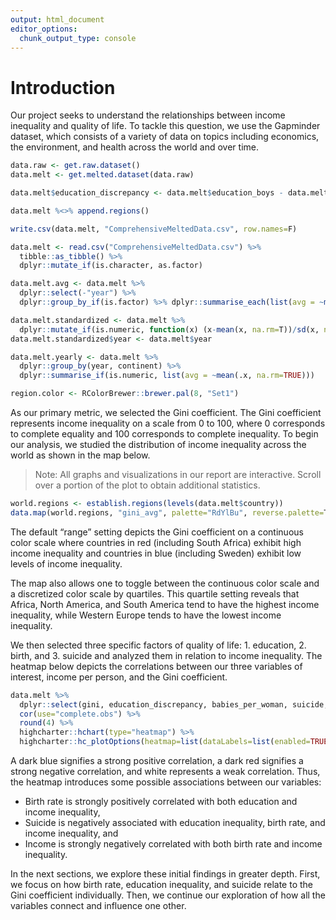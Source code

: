 ```yaml
---
output: html_document
editor_options: 
  chunk_output_type: console
---
```

# Introduction

Our project seeks to understand the relationships between income inequality and quality of life. To tackle this question, we use the Gapminder dataset, which consists of a variety of data on topics including economics, the environment, and health across the world and over time. 

```r
data.raw <- get.raw.dataset()
data.melt <- get.melted.dataset(data.raw)

data.melt$education_discrepancy <- data.melt$education_boys - data.melt$education_girls

data.melt %<>% append.regions()

write.csv(data.melt, "ComprehensiveMeltedData.csv", row.names=F)
```


```r
data.melt <- read.csv("ComprehensiveMeltedData.csv") %>%
  tibble::as_tibble() %>%
  dplyr::mutate_if(is.character, as.factor)

data.melt.avg <- data.melt %>% 
  dplyr::select(-"year") %>% 
  dplyr::group_by_if(is.factor) %>% dplyr::summarise_each(list(avg = ~mean(.x, na.rm=T)))

data.melt.standardized <- data.melt %>% 
  dplyr::mutate_if(is.numeric, function(x) (x-mean(x, na.rm=T))/sd(x, na.rm=T))
data.melt.standardized$year <- data.melt$year

data.melt.yearly <- data.melt %>%
  dplyr::group_by(year, continent) %>%
  dplyr::summarise_if(is.numeric, list(avg = ~mean(.x, na.rm=TRUE)))

region.color <- RColorBrewer::brewer.pal(8, "Set1")
```

As our primary metric, we selected the Gini coefficient. The Gini coefficient represents income inequality on a scale from 0 to 100, where 0 corresponds to complete equality and 100 corresponds to complete inequality. To begin our analysis, we studied the distribution of income inequality across the world as shown in the map below.   

> Note: All graphs and visualizations in our report are interactive. Scroll over a portion of the plot to obtain additional statistics. 

```r
world.regions <- establish.regions(levels(data.melt$country))
data.map(world.regions, "gini_avg", palette="RdYlBu", reverse.palette=T, domain.stretch=F)
```

The default “range” setting depicts the Gini coefficient on a continuous color scale where countries in red (including South Africa) exhibit high income inequality and countries in blue (including Sweden) exhibit low levels of income inequality.   

The map also allows one to toggle between the continuous color scale and a discretized color scale by quartiles. This quartile setting reveals that Africa, North America, and South America tend to have the highest income inequality, while Western Europe tends to have the lowest income inequality.   

We then selected three specific factors of quality of life: 1. education, 2. birth, and 3. suicide and analyzed them in relation to income inequality. The heatmap below depicts the correlations between our three variables of interest, income per person, and the Gini coefficient.  

```r
data.melt %>% 
  dplyr::select(gini, education_discrepancy, babies_per_woman, suicide, income) %>% 
  cor(use="complete.obs") %>% 
  round(4) %>%
  highcharter::hchart(type="heatmap") %>%
  highcharter::hc_plotOptions(heatmap=list(dataLabels=list(enabled=TRUE)))
```

A dark blue signifies a strong positive correlation, a dark red signifies a strong negative correlation, and white represents a weak correlation. Thus, the heatmap introduces some possible associations between our variables: 

  * Birth rate is strongly positively correlated with both education and income inequality,  
  * Suicide is negatively associated with education inequality, birth rate, and income inequality, and  
  * Income is strongly negatively correlated with both birth rate and income inequality.  

In the next sections, we explore these initial findings in greater depth. First, we focus on how birth rate, education inequality, and suicide relate to the Gini coefficient individually. Then, we continue our exploration of how all the variables connect and influence one other.  
